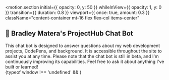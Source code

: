 
<motion.section
  initial={{ opacity: 0, y: 50 }}
  whileInView={{ opacity: 1, y: 0 }}
  transition={{ duration: 0.8 }}
  viewport={{ once: true, amount: 0.3 }}
  className="content-container mt-16 flex flex-col items-center"
>
  <h2 className="content-heading-2 text-center">🤖 Bradley Matera's ProjectHub Chat Bot</h2>
  <div className="w-full flex flex-col items-center">
    <div className="text-gray-300 text-base max-w-2xl text-center mb-8">
      This chat bot is designed to answer questions about my web development projects, CodePens, and background. It is accessible throughout the site to assist you at any time. Please note that the chat bot is still in beta, and I'm continuously improving its capabilities. Feel free to ask it about anything I've built or learned!
    </div>
    <div className="w-full flex justify-center"></div>
  </div>
  {typeof window !== 'undefined' && (
    <script dangerouslySetInnerHTML={{ __html: `
      document.addEventListener('DOMContentLoaded', function() {
        var script = document.createElement('script');
        script.src = 'https://bradleymatera.github.io/ProjectHub/ProjectHub.js';
        document.body.appendChild(script);
      });
    ` }} />
  )}
</motion.section>

